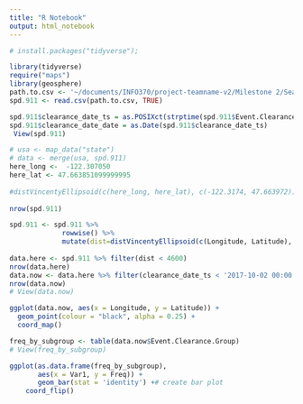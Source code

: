 ```yaml
---
title: "R Notebook"
output: html_notebook
---
```


```r
# install.packages("tidyverse");

library(tidyverse)
require("maps")
library(geosphere)
path.to.csv <- '~/documents/INFO370/project-teamname-v2/Milestone 2/Seattle_Police_Department_911_Incident_Response_Oct17.csv'
spd.911 <- read.csv(path.to.csv, TRUE)

spd.911$clearance_date_ts = as.POSIXct(strptime(spd.911$Event.Clearance.Date, "%m/%d/%Y %I:%M:%S %p"))
spd.911$clearance_date_date = as.Date(spd.911$clearance_date_ts)
 View(spd.911)

```

```r

# usa <- map_data("state")
# data <- merge(usa, spd.911)
here_long <-  -122.307050
here_lat <- 47.663851099999995
          
#distVincentyEllipsoid(c(here_long, here_lat), c(-122.3174, 47.663972))
                      
nrow(spd.911)

spd.911 <- spd.911 %>% 
             rowwise() %>% 
             mutate(dist=distVincentyEllipsoid(c(Longitude, Latitude), c(here_long, here_lat)))
                  
data.here <- spd.911 %>% filter(dist < 4600)
nrow(data.here)
data.now <- data.here %>% filter(clearance_date_ts < '2017-10-02 00:00:00')
nrow(data.now)
# View(data.now)

ggplot(data.now, aes(x = Longitude, y = Latitude)) +
  geom_point(colour = "black", alpha = 0.25) +
  coord_map()

```

```r
freq_by_subgroup <- table(data.now$Event.Clearance.Group)
# View(freq_by_subgroup)

ggplot(as.data.frame(freq_by_subgroup), 
       aes(x = Var1, y = Freq)) +
       geom_bar(stat = 'identity') +# create bar plot
    coord_flip()
        
```